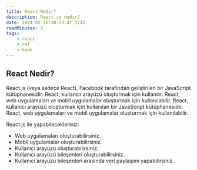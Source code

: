 ```yaml
---
title: React Nedir?
description: React.js nedir?
date: 2024-02-16T10:53:47.121Z
readMinutes: 5
tags:
    - react
    - ref
    - hook
---
```


## React Nedir?

React.js (veya sadece React), Facebook tarafından geliştirilen bir JavaScript kütüphanesidir. React, kullanıcı arayüzü oluşturmak için kullanılır. React, web uygulamaları ve mobil uygulamalar oluşturmak için kullanılabilir. React, kullanıcı arayüzü oluşturmak için kullanılan bir JavaScript kütüphanesidir. React, web uygulamaları ve mobil uygulamalar oluşturmak için kullanılabilir.

React.js ile yapabilecekleriniz:

-   Web uygulamaları oluşturabilirsiniz.
-   Mobil uygulamalar oluşturabilirsiniz.
-   Kullanıcı arayüzü oluşturabilirsiniz.
-   Kullanıcı arayüzü bileşenleri oluşturabilirsiniz.
-   Kullanıcı arayüzü bileşenleri arasında veri paylaşımı yapabilirsiniz.
